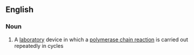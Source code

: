 ==English==

===Noun===
{{wikipedia}}
{{en-noun|sg=[[thermal]] [[cycler]]}}

#{{genetics}} A [[laboratory]] device in which a [[polymerase chain reaction]] is carried out repeatedly in cycles